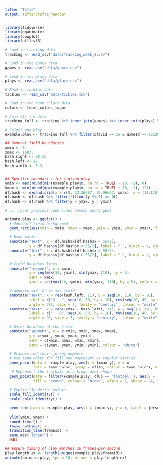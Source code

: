 ```yaml
---
title: "Title"
output: tufte::tufte_handout 
---
```


```r
library(tidyverse)
library(gganimate)
library(cowplot)
library(nflfastR)
```

```r
# Load in tracking data
tracking <- read_csv("data/tracking_week_2.csv")

# Load in the games data
games <- read_csv("data/games.csv") 

# Load in the plays data
plays <- read_csv("data/plays.csv") 

# Read in tackles data
tackles <- read_csv("data/tackles.csv")

# Load in the team colors data
colors <- teams_colors_logos

# Join all the data
tracking_full <- tracking %>% inner_join(games) %>% inner_join(plays) %>% left_join(colors, by = c("club" = "team_abbr")) %>% left_join(tackles, by = c("gameId","playId","nflId"))

# Select one play
example.play <- tracking_full %>% filter(playId == 55 & gameId == 2022091500)
```

```r
## General field boundaries
xmin <- 0
xmax <- 160/3
hash.right <- 38.35
hash.left <- 12
hash.width <- 3.3


## Specific boundaries for a given play
ymin <- max(round(min(example.play$x, na.rm = TRUE) - 10, -1), 0)
ymax <- min(round(max(example.play$x, na.rm = TRUE) + 10, -1), 120)
df.hash <- expand.grid(x = c(0, 23.36667, 29.96667, xmax), y = (10:110))
df.hash <- df.hash %>% filter(!(floor(y %% 5) == 0))
df.hash <- df.hash %>% filter(y < ymax, y > ymin)

# ... [your previous code lines remain unchanged]

animate.play <- ggplot() +
  # Football field background
  geom_rect(aes(xmin = xmin, xmax = xmax, ymin = ymin, ymax = ymax), fill = "#28B730", color = NA) +

  # Hash marks
  annotate("text", x = df.hash$x[df.hash$x < 55/2], 
           y = df.hash$y[df.hash$x < 55/2], label = "_", hjust = 0, vjust = -0.2, colour = "white") + 
  annotate("text", x = df.hash$x[df.hash$x > 55/2], 
           y = df.hash$y[df.hash$x > 55/2], label = "_", hjust = 1, vjust = -0.2, colour = "white") + 

  # Field boundary lines
  annotate("segment", x = xmin, 
           y = seq(max(10, ymin), min(ymax, 110), by = 5), 
           xend = xmax, 
           yend = seq(max(10, ymin), min(ymax, 110), by = 5), colour = "white") + 

  # Numbers and 'G' on the field
  annotate("text", x = rep(hash.left, 11), y = seq(10, 110, by = 10), 
           label = c("G   ", seq(10, 50, by = 10), rev(seq(10, 40, by = 10)), "   G"), 
           angle = 270, size = 7, family = 'century', colour = "white") + 
  annotate("text", x = rep((xmax - hash.left), 11), y = seq(10, 110, by = 10), 
           label = c("   G", seq(10, 50, by = 10), rev(seq(10, 40, by = 10)), "G   "), 
           angle = 90, size = 7, family = 'century',  colour = "white") + 

  # Outer boundary of the field
  annotate("segment", x = c(xmin, xmin, xmax, xmax), 
           y = c(ymin, ymax, ymax, ymin), 
           xend = c(xmin, xmax, xmax, xmin), 
           yend = c(ymax, ymax, ymin, ymin), colour = "white") + 

  # Players and their jersey numbers
  # Use team_color for fill and represent as regular circles
  geom_point(data = example.play, aes(x = (xmax-y), y = x, 
             fill = team_color, group = nflId, colour = team_color), alpha = 1, shape = 21, size = 6) +
   # Represent the football as a brown oval shape
  geom_point(data = filter(example.play, club == 'football'), aes(x = (xmax-y), y = x), 
             fill = "brown", colour = "brown", alpha = 1, shape = 24, size = 3) +
  
  # Explicitly define colors
  scale_fill_identity() +
  scale_color_identity() +
  
  geom_text(data = example.play, aes(x = (xmax-y), y = x, label = jerseyNumber), colour = "white", vjust = 0.36, size = 3.5, family = 'arial') + 
  
  ylim(ymin, ymax) + 
  coord_fixed() +  
  theme_nothing() + 
  transition_time(frameId)  +
  ease_aes('linear') + 
  NULL

## Ensure timing of play matches 10 frames-per-second
play.length.ex <- length(unique(example.play$frameId))
animate(animate.play, fps = 10, nframe = play.length.ex)
```

